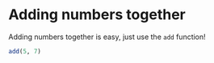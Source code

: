 # Adding numbers together

Adding numbers together is easy, just use the `add` function!

```r
add(5, 7)
```